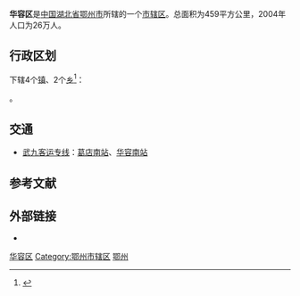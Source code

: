 {{about|湖北的华容|湖南省的一个同名县|华容县}}
{{Infobox China County
|Belong = [[湖北省|湖北省]][[鄂州市|鄂州市]]
}}
'''华容区'''是[[中国|中国]][[湖北省|湖北省]][[鄂州市|鄂州市]]所辖的一个[[市辖区|市辖区]]。总面积为459平方公里，2004年人口为26万人。

== 行政区划 ==
{{PAGENAMEBASE}}下辖4个[[行政建制镇|镇]]、2个[[乡_(中华人民共和国)|乡]]<ref>{{PRC admin/ref sgc|42/07/03}}</ref>：

{{PRC admin/children|42/07/03}}。

== 交通 ==
* {{rint|cn|crh}}[[武九客运专线|武九客运专线]]：[[葛店南站|葛店南站]]、[[华容南站|华容南站]]

== 参考文献 ==
{{reflist}}

== 外部链接 ==
* {{Official website|http://www.hbhr.gov.cn/|name=鄂州市华容区人民政府门户网站}}

{{华容区行政区划}}
{{鄂州市行政区划}}
{{湖北行政区划}}
{{武汉城市圈}}
{{鄂州市}}

[[Category:华容区|]]
[[Category:鄂州市辖区|Category:鄂州市辖区]]
[[Category:湖北市辖区|鄂州]]